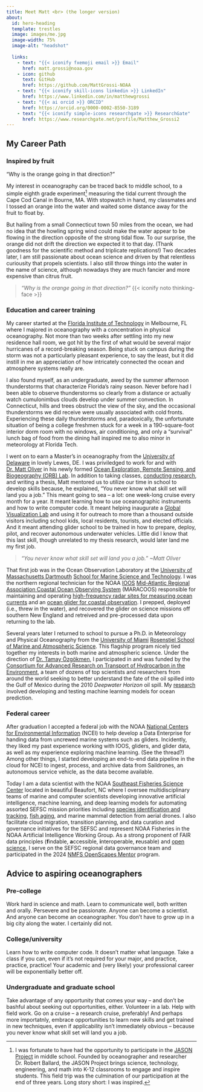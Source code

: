 ```yaml
---
title: Meet Matt <br> (the longer version)
about:
  id: hero-heading
  template: trestles
  image: images/me.jpg
  image-width: 75%
  image-alt: "headshot"
  
  links:
    - text: "{{< iconify fxemoji email >}} Email"
      href: matt.grossi@noaa.gov
    - icon: github
      text: GitHub
      href: https://github.com/MattGrossi-NOAA
    - text: "{{< iconify skill-icons linkedin >}} LinkedIn"
      href: https://www.linkedin.com/in/matthewgrossi
    - text: "{{< ai orcid >}} ORCID"
      href: https://orcid.org/0000-0002-8550-3189
    - text: "{{< iconify simple-icons researchgate >}} ResearchGate"
      href: https://www.researchgate.net/profile/Matthew_Grossi2
---
```



## My Career Path


### Inspired by fruit

"Why is the orange going in that direction?"

My interest in oceanography can be traced back to middle school, to a simple eighth grade experiment[^1] measuring the tidal current through the Cape Cod Canal in Bourne, MA. With stopwatch in hand, my classmates and I tossed an orange into the water and waited some distance away for the fruit to float by.

But hailing from a small Connecticut town 50 miles from the ocean, we had no idea that the howling spring wind could make the water appear to be flowing in the direction opposite of the strong tidal flow. To our surprise, the orange did not drift the direction we expected it to that day. (Thank goodness for the scientific method and triplicate replications!) Two decades later, I am still passionate about ocean science and driven by that relentless curiousity that propels scientists. I also still throw things into the water in the name of science, although nowadays they are much fancier and more expensive than citrus fruit.

[^1]: I was fortunate to have had the opportunity to participate in the [JASON Project](https://jason.org/){target="_blank"} in middle school. Founded by oceanographer and researcher Dr. Robert Ballard, the JASON Project brings science, technology, engineering, and math into K-12 classrooms to engage and inspire students. This field trip was the culmination of our participation at the end of three years. Long story short: I was inspired.

> *"Why is the orange going in that direction?"* {{< iconify noto thinking-face >}}

### Education and career training

My career started at the [Florida Institute of Technology](https://www.fit.edu){target="_blank"} in Melbourne, FL where I majored in oceanography with a concentration in physical oceanography. Not more than two weeks after settling into my new residence hall room, we got hit by the first of what would be several major hurricanes of a record-breaking season. Being stuck on campus during the storm was not a particularly pleasant experience, to say the least, but it did instill in me an appreciation of how intricately connected the ocean and atmosphere systems really are.

I also found myself, as an undergraduate, awed by the summer afternoon thunderstorms that characterize Florida's rainy season. Never before had I been able to observe thunderstorms so clearly from a distance or actually watch cumulonimbus clouds develop under summer convection. In Connecticut, hills and trees obstruct the view of the sky, and the occasional thunderstorms we did receive were usually associated with cold fronts. Experiencing these daily thunderstorms and, paradoxically, the unfortunate situation of being a college freshmen stuck for a week in a 190-square-foot interior dorm room with no windows, air conditioning, and only a "survival" lunch bag of food from the dining hall inspired me to also minor in meteorology at Florida Tech.

I went on to earn a Master's in oceanography from the [University of Delaware](https://www.udel.edu){target="_blank"} in lovely Lewes, DE. I was priviledged to work for and with [Dr. Matt Oliver](https://www.udel.edu/academics/colleges/ceoe/departments/smsp/faculty/matthew-oliver/){target="_blank"} in his newly formed [Ocean Exploration, Remote Sensing, and Biogeography (ORB) Lab](https://sites.udel.edu/ceoe-moliver/){target="_blank"}. In addition to taking classes, [conducting research](content/research/density-prediction.qmd), and writing a thesis, Matt mentored us to utilize our time in school to develop skills because, he explained, "You never know what skill set will land you a job." This meant going to sea -- a lot: one week-long cruise every month for a year. It meant learning how to use oceanographic instruments and how to write computer code. It meant helping inaugurate a [Global Visualization Lab](https://www1.udel.edu/udmessenger/vol18no1/stories/research_visualization.html){target="_blank"} and using it for outreach to more than a thousand outside visitors including school kids, local residents, tourists, and elected officials. And it meant attending glider school to be trained in how to prepare, deploy, pilot, and recover autonomous underwater vehicles. Little did I know that this last skill, though unrelated to my thesis research, would later land me my first job.

> *"You never know what skill set will land you a job." ~Matt Oliver*

That first job was in the Ocean Observation Laboratory at the [University of Massachusetts Dartmouth](https://www.umassd.edu){target="_blank"} [School for Marine Science and Technology](https://www.umassd.edu/smast/){target="_blank"}. I was the northern regional technician for the NOAA [IOOS](https://ioos.us/){target="_blank"} [Mid-Atlantic Regional Association Coastal Ocean Observing System](https://maracoos.org/){target="_blank"} (MARACOOS) responsible for maintaining and operating [high-frequency radar sites for measuring ocean currents](https://hfradar.ioos.us/){target="_blank"} and an [ocean glider for coastal observation](https://gliders.ioos.us/){target="_blank"}. I prepped, deployed (i.e., threw in the water), and recovered the glider on science missions off southern New England and retreived and pre-processed data upon returning to the lab.

Several years later I returned to school to pursue a Ph.D. in Meteorology and Physical Oceanography from the [University of Miami](https://welcome.miami.edu){target="blank"} [Rosenstiel School of Marine and Atmospheric Science](https://www.earth.miami.edu/){target="_blank"}. This flagship program nicely tied together my interests in both marine and atmospheric science. Under the direction of [Dr. Tamay Özgökmen](https://people.miami.edu/profile/d6a7a049ff9ddf14b09855e0ec306f12){target="_blank"}, I participated in and was funded by the [Consortium for Advanced Research on Transport of Hydrocarbon in the Environment](http://carthe.org/){target="_blank"}, a team of dozens of top scientists and researchers from around the world seeking to better understand the fate of the oil spilled into the Gulf of Mexico during the 2010 *Deepwater Horizon* oil spill. My [research](/content/research/trajectory-prediction.qmd) involved developing and testing machine learning models for ocean prediction.

### Federal career

After graduation I accepted a federal job with the NOAA [National Centers for Environmental Information](https://www.ncei.noaa.gov/){target="_blank"} (NCEI) to help develop a Data Enterprise for handing data from uncrewed marine systems such as gliders. Incidently, they liked my past experience working with IOOS, gliders, and glider data, as well as my experience exploring machine learning. (See the thread?) Among other things, I started developing an end-to-end data pipeline in the cloud for NCEI to ingest, process, and archive data from Saildrones, an autonomous service vehicle, as the data become available.

Today I am a data scientist with the NOAA [Southeast Fisheries Science Center](https://www.fisheries.noaa.gov/about/southeast-fisheries-science-center){target="_blank"} located in beautiful Beaufort, NC where I oversee multidisciplinary teams of marine and computer scientists developing innovative artificial intelligence, machine learning, and deep learning models for automating assorted SEFSC mission priorities including [species identification and tracking](https://www.fisheries.noaa.gov/feature-story/increasing-efficiency-video-surveys-artificial-intelligence){target="_blank"}, [fish aging](https://www.fisheries.noaa.gov/feature-story/scientists-identify-more-efficient-means-determine-age-fish-using-ai-and-near-infrared){target="_blank"}, and marine mammal detection from aerial drones. I also facilitate cloud migration, transition planning, and data curation and governance initiatives for the SEFSC and represent NOAA Fisheries in the NOAA Artificial Intelligence Working Group. As a strong proponent of FAIR data principles (**f**indable, **a**ccessible, **i**nteroperable, **r**eusable) and [open science](https://www.fisheries.noaa.gov/science-data/open-science-noaa-fisheries){target="_blank"}, I serve on the SEFSC regional data governance team and participated in the 2024 [NMFS OpenScapes Mentor](https://nmfs-openscapes.github.io/){target="_blank"} program.

## Advice to aspiring oceanographers

### Pre-college
Work hard in science and math. Learn to communicate well, both written and orally. Persevere and be passionate. Anyone can become a scientist. And anyone can become an oceanographer. You don't have to grow up in a big city along the water. I certainly did not.

### College/university
Learn how to write computer code. It doesn't matter what language. Take a class if you can, even if it's not required for your major, and practice, practice, practice! Your academic and (very likely) your professional career will be exponentially better off.

### Undergraduate and graduate school
Take advantage of any opportunity that comes your way -- and don't be bashful about seeking out opportunities, either. Volunteer in a lab. Help with field work. Go on a cruise -- a research cruise, preferably! And perhaps more importatnly, embrace opportunities to learn new skills and get trained in new techniques, even if applicability isn't immediately obvious -- because you never know what skill set will land you a job.